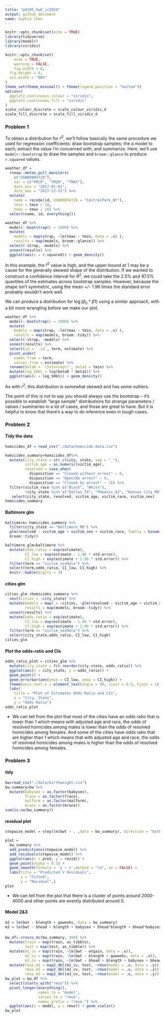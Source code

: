 ```yaml
---
title: "p8105_hw6_jc5924"
output: github_document
name: Sophie Chen
---
```


```r
knitr::opts_chunk$set(echo = TRUE)
library(tidyverse)
library(modelr)
library(viridis)

knitr::opts_chunk$set(
	echo = TRUE,
	warning = FALSE,
	fig.width = 8, 
  fig.height = 6,
  out.width = "90%"
)
theme_set(theme_minimal() + theme(legend.position = "bottom"))
options(
  ggplot2.continuous.colour = "viridis",
  ggplot2.continuous.fill = "viridis"
)
scale_colour_discrete = scale_colour_viridis_d
scale_fill_discrete = scale_fill_viridis_d
```

### Problem 1

To obtain a distribution for $\hat{r}^2$, we'll follow basically the same procedure we used for regression coefficients: draw bootstrap samples; the a model to each; extract the value I'm concerned with; and summarize. Here, we'll use `modelr::bootstrap` to draw the samples and `broom::glance` to produce `r.squared` values. 

```r
weather_df = 
  rnoaa::meteo_pull_monitors(
    c("USW00094728"),
    var = c("PRCP", "TMIN", "TMAX"), 
    date_min = "2017-01-01",
    date_max = "2017-12-31") %>%
  mutate(
    name = recode(id, USW00094728 = "CentralPark_NY"),
    tmin = tmin / 10,
    tmax = tmax / 10) %>%
  select(name, id, everything())
```


```r
weather_df %>% 
  modelr::bootstrap(n = 1000) %>% 
  mutate(
    models = map(strap, ~lm(tmax ~ tmin, data = .x) ),
    results = map(models, broom::glance)) %>% 
  select(-strap, -models) %>% 
  unnest(results) %>% 
  ggplot(aes(x = r.squared)) + geom_density()
```

In this example, the $\hat{r}^2$ value is high, and the upper bound at 1 may be a cause for the generally skewed shape of the distribution. If we wanted to construct a confidence interval for $R^2$, we could take the 2.5% and 97.5% quantiles of the estimates across bootstrap samples. However, because the shape isn't symmetric, using the mean +/- 1.96 times the standard error probably wouldn't work well.

We can produce a distribution for $\log(\beta_0 * \beta1)$ using a similar approach, with a bit more wrangling before we make our plot.

```r
weather_df %>% 
  modelr::bootstrap(n = 1000) %>% 
  mutate(
    models = map(strap, ~lm(tmax ~ tmin, data = .x) ),
    results = map(models, broom::tidy)) %>% 
  select(-strap, -models) %>% 
  unnest(results) %>% 
  select(id = `.id`, term, estimate) %>% 
  pivot_wider(
    names_from = term, 
    values_from = estimate) %>% 
  rename(beta0 = `(Intercept)`, beta1 = tmin) %>% 
  mutate(log_b0b1 = log(beta0 * beta1)) %>% 
  ggplot(aes(x = log_b0b1)) + geom_density()
```

As with $r^2$, this distribution is somewhat skewed and has some outliers. 

The point of this is not to say you should always use the bootstrap -- it's possible to establish "large sample" distributions for strange parameters / values / summaries in a lot of cases, and those are great to have. But it is helpful to know that there's a way to do inference even in tough cases. 

### Problem 2
#### Tidy the data
```r
homicides_df = read_csv("./data/homicide-data.csv")
```

```r
homicides_summary=homicides_df%>% 
  mutate(city_state = str_c(city, state, sep = "_"),
         victim_age = as.numeric(victim_age),
         resolved = case_when(
           disposition == "Closed without arrest" ~ 0,
           disposition == "Open/No arrest" ~ 0,
           disposition == "Closed by arrest" ~ 1)) %>% 
  filter(victim_race %in% c("Black", "White"),
         !city_state %in% c("Dallas_TX", "Phoenix_AZ", "Kansas City_MO", "Tulsa_AL")) %>% 
   select(city_state, resolved, victim_age, victim_race, victim_sex)
homicides_summary
```

#### Baltimore glm
```r
baltimore= homicides_summary %>% 
  filter(city_state == "Baltimore_MD") %>% 
  glm(resolved ~ victim_age + victim_sex + victim_race, family = binomial(), data = .) %>% 
  broom::tidy()

baltimore_glm=baltimore %>% 
  mutate(odds_ratio = exp(estimate),
         CI_low = exp(estimate - 1.96 * std.error),
         CI_high = exp(estimate + 1.96 * std.error)) %>% 
  filter(term == "victim_sexMale") %>%
  select(term,odds_ratio, CI_low, CI_high) %>% 
  knitr::kable(digits = 3)
```

#### cities glm
```r
cities_glm =homicides_summary %>% 
  nest(cities = -city_state) %>%
  mutate(models = map(.x =cities, ~glm(resolved ~ victim_age + victim_sex + victim_race, family = binomial(), data = .)),
         results = map(models, broom::tidy)) %>% 
  unnest(results) %>% 
  mutate(odds_ratio = exp(estimate),
         CI_low = exp(estimate - 1.96 * std.error),
         CI_high = exp(estimate + 1.96 * std.error)) %>% 
  filter(term == "victim_sexMale") %>% 
  select(city_state,odds_ratio, CI_low, CI_high)
cities_glm
```
#### Plot the odds-ratio and CIs
```r
odds_ratio_plot = cities_glm %>% 
  mutate(city_state = fct_reorder(city_state, odds_ratio)) %>% 
  ggplot(aes(x = city_state, y = odds_ratio)) +
  geom_point() +
  geom_errorbar(aes(ymin = CI_low, ymax = CI_high)) +
  theme(axis.text.x = element_text(angle = 90, vjust = 0.5, hjust = 1))+
  labs(
    title = "Plot of Estimates Odds Ratio and CIs",
    x = "City, State",
    y = "Odds Ratio") 
odds_ratio_plot
```
* We can tell from the plot that most of the cities have an odds ratio that is lower than 1 which means with adjusted age and race, the odds of resolved homicides among males is lower than the odds of resolved homicides among females. And some of the cities have odds ratio that are higher than 1 which means that with adjusted age and race, the odds of resolved homicides among males is higher than the odds of resolved homicides among females.

### Problem 3
#### tidy
```r
bw=read_csv("./data/birthweight.csv")
bw_summary=bw %>% 
  mutate(babysex = as.factor(babysex),
         frace = as.factor(frace),
         malform = as.factor(malform),
         mrace = as.factor(mrace)) 
sum(is.na(bw_summary))
```
#### residual plot
```r
stepwise_model = step(lm(bwt ~ . ,data = bw_summary), direction = "both", trace = FALSE) 

plot =
  bw_summary %>% 
  add_predictions(stepwise_model) %>% 
  add_residuals(stepwise_model) %>% 
  ggplot(aes(x = pred, y = resid)) +
  geom_point(alpha = 0.5) +
  geom_smooth(formula = 'y ~ x',method = "lm", se = FALSE) +
  labs(title = "Predicted V Residuals",
       x = "Fitted", 
       y = "Residual",)
plot
```
* We can tell from the plot that there is a cluster of points around 2000- 4000 and other points are evently distributed around 0.

#### Model 2&3
```r
m2 = lm(bwt ~ blength + gaweeks, data = bw_summary)
m3 = lm(bwt ~ bhead + blength + babysex + bhead*blength + bhead*babysex + blength*babysex + bhead*blength*babysex, data = bw_summary)
```

####
```r
bw_df= crossv_mc(bw_summary, 100) %>% 
  mutate(train = map(train, as_tibble),
         test = map(test, as_tibble)) %>% 
  mutate(m1_cv = map(train, ~lm(bwt ~ wtgain, data = .x)),
         m2_cv = map(train, ~lm(bwt ~ blength + gaweeks, data = .x)),
         m3_cv = map(train, ~lm(bwt ~ bhead + blength + babysex + bhead*blength + bhead*babysex + blength*babysex + bhead*blength*babysex, data = .x))) %>% 
  mutate(rmse_m1 = map2_dbl(m1_cv, test, ~rmse(model = .x, data = .y)),
         rmse_m2 = map2_dbl(m2_cv, test, ~rmse(model = .x, data = .y)), 
         rmse_m3 = map2_dbl(m3_cv, test, ~rmse(model = .x, data = .y)))
bw_plot = bw_df %>% 
  select(starts_with("rmse")) %>% 
  pivot_longer(everything(), 
               names_to = "model",
               values_to = "rmse",
               names_prefix = "rmse_") %>% 
  ggplot(aes(x = model, y = rmse)) + geom_violin()
bw_plot
```




